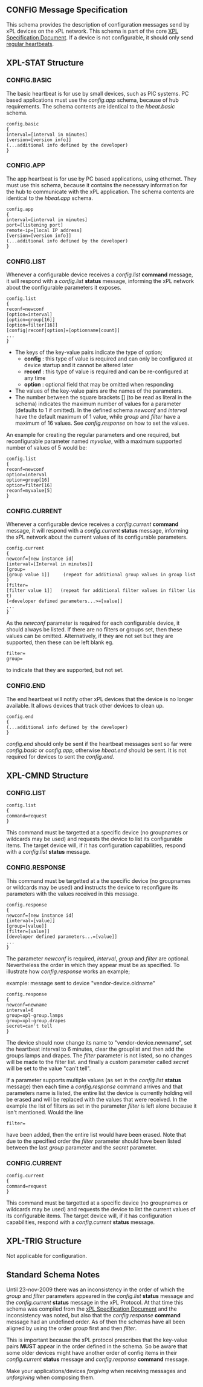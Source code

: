 == CONFIG Message Specification ==

This schema provides the description of configuration messages send by xPL devices on the xPL network. This schema is part of the core [[../xPL_Core_Protocol.mediawiki|XPL Specification Document]]. If a device is not configurable, it should only send [[HBEAT.mediawiki|regular heartbeats]].

== XPL-STAT Structure ==

=== CONFIG.BASIC ===
The basic heartbeat is for use by small devices, such as PIC systems. PC based applications must use the ''config.app'' schema, because of hub requirements. The schema contents are identical to the ''hbeat.basic'' schema.

 config.basic
 {
 interval=[interval in minutes]
 [version=[version info]]
 (...additional info defined by the developer)
 }

=== CONFIG.APP ===

The app heartbeat is for use by PC based applications, using ethernet. They must use this schema, because it contains the necessary information for the hub to communicate with the xPL application.
The schema contents are identical to the ''hbeat.app'' schema.

 config.app
 {
 interval=[interval in minutes]
 port=[listening port]
 remote-ip=[local IP address]
 [version=[version info]]
 (...additional info defined by the developer)
 }

=== CONFIG.LIST ===

Whenever a configurable device receives a ''config.list'' '''command''' message, it will respond with a ''config.list'' '''status''' message, informing the xPL network about the configurable parameters it exposes.
 config.list
 {
 reconf=newconf
 [option=interval]
 [option=group[16]]
 [option=filter[16]]
 [config|reconf|option]=[optionname[count]]
 ...
 }
*The keys of the key-value pairs indicate the type of option;
** '''config''' : this type of value is required and can only be configured at device startup and it cannot be altered later
** '''reconf''' : this type of value is required and can be re-configured at any time
** '''option''' : optional field that may be omitted when responding
*The values of the key-value pairs are the names of the parameters.
*The number between the square brackets [] (to be read as literal in the schema) indicates the maximum number of values for a parameter (defaults to 1 if omitted). In the defined schema ''newconf'' and ''interval'' have the default maximum of 1 value, while ''group'' and ''filter'' have a maximum of 16 values. See ''config.response'' on how to set the values.

An example for creating the regular parameters and one required, but reconfigurable parameter named ''myvalue'', with a maximum supported number of values of 5 would be:
 config.list
 {
 reconf=newconf
 option=interval
 option=group[16]
 option=filter[16]
 reconf=myvalue[5]
 }
=== CONFIG.CURRENT ===
Whenever a configurable device receives a ''config.current'' '''command''' message, it will respond with a ''config.current'' '''status''' message, informing the xPL network about the current values of its configurable parameters.
 config.current
 {
 newconf=[new instance id]
 [interval=[Interval in minutes]]
 [group=[group value 1]]     (repeat for additional group values in group list)
 [filter=[filter value 1]]   (repeat for additional filter values in filter list)
 [<developer defined parameters...>=[value]]
 ...
 }
As the ''newconf'' parameter is required for each configurable device, it should always be listed. If there are no filters or groups set, then these values can be omitted. Alternatively, if they are not set but they are supported, then these can be left blank eg.
 filter=
 group=
to indicate that they are supported, but not set.

=== CONFIG.END ===

The end heartbeat will notify other xPL devices that the device is no longer available. It allows devices that track other devices to clean up.

 config.end
 {
 (...additional info defined by the developer)
 }
''config.end'' should only be sent if the heartbeat messages sent so far were ''config.basic'' or ''config.app'', otherwise ''hbeat.end'' should be sent.
It is not required for devices to sent the ''config.end''.

== XPL-CMND Structure ==

=== CONFIG.LIST ===

 config.list
 {
 command=request
 }
This command must be targetted at a specific device (no groupnames or wildcards may be used) and requests the device to list its configurable items. The target device will, if it has configuration capabilities, respond with a ''config.list'' '''status''' message.

=== CONFIG.RESPONSE ===

This command must be targetted at a the specific device (no groupnames or wildcards may be used) and instructs the device to reconfigure its parameters with the values received in this message.
 config.response
 {
 newconf=[new instance id]
 [interval=[value]]
 [group=[value]]
 [filter=[value]]
 [developer defined parameters...=[value]]
 ...
 }
The parameter ''newconf'' is required, ''interval'', ''group'' and ''filter'' are optional. Nevertheless the order in which they appear must be as specified.
To illustrate how ''config.response'' works an example;

example: message sent to device "vendor-device.oldname"
 config.response
 {
 newconf=newname
 interval=6
 group=xpl-group.lamps
 group=xpl-group.drapes
 secret=can't tell
 }
The device should now change its name to "vendor-device.newname", set the heartbeat interval to 6 minutes, clear the grouplist and then add the groups lamps and drapes. The ''filter'' parameter is not listed, so no changes will be made to the filter list. and finally a custom parameter called ''secret'' will be set to the value "can't tell".

If a parameter supports multiple values (as set in the ''config.list'' '''status''' message) then each time a ''config.response'' command arrives and that parameters name is listed, the entire list the device is currently holding will be erased and will be replaced with the values that were received.
In the example the list of filters as set in the parameter ''filter'' is left alone because it isn't mentioned. Would the line
 filter=
have been added, then the entire list would have been erased. Note that due to the specified order the ''filter'' parameter should have been listed between the last ''group'' parameter and the ''secret'' parameter.

=== CONFIG.CURRENT ===
 config.current
 {
 command=request
 }
This command must be targetted at a specific device (no groupnames or wildcards may be used) and requests the device to list the current values of its configurable items. The target device will, if it has configuration capabilities, respond with a ''config.current'' '''status''' message.

== XPL-TRIG Structure ==
Not applicable for configuration.

== Standard Schema Notes ==
Until 23-nov-2009 there was an inconsistency in the order of which the ''group'' and ''filter'' parameters appeared in the ''config.list'' '''status''' message and the ''config.current'' '''status''' message in the xPL Protocol. At that time this schema was compiled from the [[XPL Specification Document|xPL Specification Document]] and the inconsistency was noted, but also that the ''config.response'' '''command''' message had an undefined order. As of then the schemas have all been aligned by using the order ''group'' first and then '' filter''.

This is important because the xPL protocol prescribes that the key-value pairs '''MUST''' appear in the order defined in the schema.
So be aware that some older devices might have another order of config items in their ''config.current'' '''status''' message and ''config.response'' '''command''' message.

Make your applications/devices ''forgiving'' when receiving messages and ''unforgiving'' when composing them.

